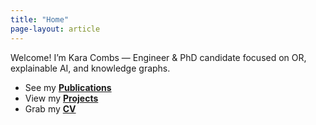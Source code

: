```yaml
---
title: "Home"
page-layout: article
---
```


Welcome! I’m Kara Combs — Engineer & PhD candidate focused on OR, explainable AI, and knowledge graphs.

- See my **[Publications](publications.qmd)**
- View my **[Projects](projects.qmd)**
- Grab my **[CV](cv.qmd)**
